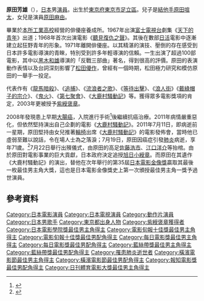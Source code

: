 {{Expand|time=2018-01-22T10:48:26+00:00}}
{{藝人
|姓名 = 原田芳雄
|類型 = 男演員
|圖片 =
|圖片尺寸 =
|圖片簡介 =
|國籍 = {{JPN}}
|出生日期 = 1940年2月29日
|出生地點 = {{JPN}}[[東京府|東京府]][[東京市|東京市]][[足立區|足立區]]
|逝世日期 = {{death date and age|2011|7|19|1940|2|29}}
|逝世地點 = {{JPN}}[[東京都|東京都]]
|職業 = [[演員|演員]]
|語言 = [[日語|日語]]
|活躍年代 = 1967年—2011年
|網站 =
|相關團體 =
}}
{{japanese|japanese=原田 芳雄|kana=はらだ よしお|romaji=Harada Yoshio}}
{{Portal box|日本|电影}}
'''原田芳雄'''（{{bd|1940年|2月29日|2011年|7月19日|}}），[[日本|日本]]男[[演員|演員]]。出生於[[東京府|東京府]][[東京市|東京市]][[足立區|足立區]]。兒子是[[結他手|結他手]][[原田喧太|原田喧太]]，女兒是演員[[原田麻由|原田麻由]]。

畢業於[[本所工業高校|本所工業高校]]經營的俳優座養成所。1967年出演[[富士電視台|富士電視台]]劇集《[[天下的青年|天下的青年]]》出道；1968年首次出演電影《[[聽見復仇之聲|聽見復仇之聲]]》。其後在數部[[日活|日活]]電影中逐漸建立起狂野青年的形象。1971年離開俳優座。以其精湛的演技、壓倒的存在感受到日本許多電影導演的青睞，特別受到許多年輕導演的信賴。一生出演了超過100部電影，其中以[[黑木和雄|黑木和雄]]導演的「反戰三部曲」著名，得到很高的評價。原田的表演動作表情以及台詞深刻影響了[[松田優作|松田優作]]，曾經有一個時期，松田極力研究和模仿原田的一舉手一投足。

代表作有《[[龍馬暗殺|龍馬暗殺]]》、《[[追捕_(電影)|追捕]]》、《[[流浪者之歌|流浪者之歌]]》、《[[等待出擊|等待出擊]]》、《[[浪人街|浪人街]]》《[[戴綠帽子的宗介|戴綠帽子的宗介]]》、《[[鬼火_(電影)|鬼火]]》、《[[第七聚會|第七聚會]]》、《[[大鹿村騷動記|大鹿村騷動記]]》等。獲得眾多電影獎項的肯定，2003年更被授予[[紫綬褒章|紫綬褒章]]。

2008年發現患上早期[[大腸癌|大腸癌]]，入院進行手術<ref>{{Cite web |url=http://sankei.jp.msn.com/entertainments/entertainers/081218/tnr0812181256005-n1.htm |title=原田芳雄結腸癌手術 |accessdate=2012-03-03 |archive-date=2009-02-10 |archive-url=https://web.archive.org/web/20090210130509/http://sankei.jp.msn.com/entertainments/entertainers/081218/tnr0812181256005-n1.htm |dead-url=yes }}</ref>後繼續抗癌治療。2011年病情嚴重惡化，但依然堅持演出自己企劃的電影《[[大鹿村騷動記|大鹿村騷動記]]》。2011年7月11日，即病逝前一星期，原田堅持由女兒推著[[輪椅|輪椅]]出席《[[大鹿村騷動記|大鹿村騷動記]]》的電影發佈會，當時他已虛弱至難以說話，令在場人士為之落淚；7月19日，原田因癌症引發[[肺炎|肺炎]]病逝，享年71歲。<ref>{{Cite web |url=http://www.sanspo.com/geino/news/110719/gnj1107191336017-n1.htm |title=原田芳雄先生死去「龙馬暗殺」的個性演员 |accessdate=2012-03-03 |archive-date=2011-07-22 |archive-url=https://web.archive.org/web/20110722123624/http://www.sanspo.com/geino/news/110719/gnj1107191336017-n1.htm |dead-url=yes }}</ref>7月22日舉行出殯儀式，由原田的高足[[佐藤浩市|佐藤浩市]]、[[江口洋介|江口洋介]]等抬棺。由於原田對電影事業的巨大貢獻，日本政府決定追授[[旭日小綬章|旭日小綬章]]。而原田在其遺作《大鹿村騷動記》的演出，替他在次年舉行的第35屆[[日本電影金像獎|日本電影金像獎]]贏取其最後一枚最佳男主角大獎，這也是日本電影金像獎史上第一次頒授最佳男主角一獎予過世演員。

==參考資料==
{{reflist}}
{{日刊體育電影大獎最佳男主角獎}}
{{報知電影獎最佳男配角}}
{{日本電影金像獎最佳男主角}}
{{電影旬報十佳獎最佳男主角}}
{{電影旬報十佳獎最佳男配角}}
{{每日電影獎最佳男主角}}
{{每日電影獎最佳男配角}}
{{藍絲帶獎最佳男主角}}
{{藍絲帶獎最佳男配角}}
{{橫濱電影節最佳男主角}}
{{橫濱電影節最佳男配角}}
{{日本電影影評人大獎最佳男主角獎}}
{{Authority control}}
{{DEFAULTSORT:Harada Yoshio}}
[[Category:日本電影演員|Category:日本電影演員]]
[[Category:日本電視演員|Category:日本電視演員]]
[[Category:動作片演員|Category:動作片演員]]
[[Category:日本男歌手|Category:日本男歌手]]
[[Category:東京都出身人物|Category:東京都出身人物]]
[[Category:紫綬褒章獲得者|Category:紫綬褒章獲得者]]
[[Category:日本電影學院獎最佳男主角得主|Category:日本電影學院獎最佳男主角得主]]
[[Category:電影旬報十佳獎最佳男主角得主|Category:電影旬報十佳獎最佳男主角得主]]
[[Category:電影旬報十佳獎最佳男配角得主|Category:電影旬報十佳獎最佳男配角得主]]
[[Category:每日電影獎最佳男主角得主|Category:每日電影獎最佳男主角得主]]
[[Category:每日電影獎最佳男配角得主|Category:每日電影獎最佳男配角得主]]
[[Category:藍絲帶獎最佳男主角得主|Category:藍絲帶獎最佳男主角得主]]
[[Category:藍絲帶獎最佳男配角得主|Category:藍絲帶獎最佳男配角得主]]
[[Category:罹患肺炎逝世者|Category:罹患肺炎逝世者]]
[[Category:橫濱電影節最佳男主角得主|Category:橫濱電影節最佳男主角得主]]
[[Category:橫濱電影節最佳男配角得主|Category:橫濱電影節最佳男配角得主]]
[[Category:報知電影獎最佳男配角得主|Category:報知電影獎最佳男配角得主]]
[[Category:日刊體育電影大獎最佳男主角得主|Category:日刊體育電影大獎最佳男主角得主]]